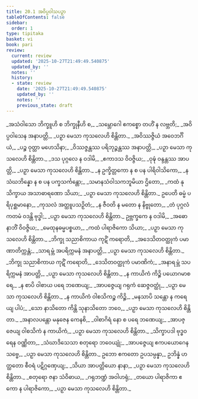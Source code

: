 ```yaml
---
title: 20.1 အဝိပ္ပဝါသပဉှာ
tableOfContents: false
sidebar:
  order: 1
type: tipitaka
basket: vi
book: pari
review:
  current: review
  updated: '2025-10-27T21:49:49.540875'
  updated_by: ''
  notes: ''
  history:
  - state: review
    date: '2025-10-27T21:49:49.540875'
    updated_by: ''
    notes: ''
    previous_state: draft
---
```



<ReviewStatus review={frontmatter.review} showDetails={true} />

<HypothesisAnnotation frontmatter={frontmatter} />

<DynamicBreadcrumb />

<Division number="479" book="pari" e="ch" v="5" p="373">

<Paragraph number="2342" type="verses" book="pari">
_အသံဝါသော ဘိက္ခူဟိ စ ဘိက္ခုနီဟိ စ,_  
_သမ္ဘောဂေါ ဧကစ္စော တဟိံ န လဗ္ဘတိ;_  
_အဝိပ္ပဝါသေန အနာပတ္တိ,_  
_ပဉှာ မေသာ ကုသလေဟိ စိန္တိတာ._  

</Paragraph>

<Paragraph number="2343" type="verses" book="pari">
_အဝိဿဇ္ဇိယံ အဝေဘင်္ဂိယံ,_  
_ပဉ္စ ဝုတ္တာ မဟေသိနာ;_  
_ဝိဿဇ္ဇန္တဿ ပရိဘုဉ္ဇန္တဿ အနာပတ္တိ,_  
_ပဉှာ မေသာ ကုသလေဟိ စိန္တိတာ._  

</Paragraph>

<Paragraph number="2344" type="verses" book="pari">
_ဒသ ပုဂ္ဂလေ န ဝဒါမိ,_  
_ဧကာဒသ ဝိဝဇ္ဇိယ;_  
_ဝုဍ္ဎံ ဝန္ဒန္တဿ အာပတ္တိ,_  
_ပဉှာ မေသာ ကုသလေဟိ စိန္တိတာ._  

</Paragraph>

<Paragraph number="2345" type="verses" book="pari">
_န ဥက္ခိတ္တကော န စ ပန ပါရိဝါသိကော,_  
_န သံဃဘိန္နော န စ ပန ပက္ခသင်္ကန္တော;_  
_သမာနသံဝါသကဘူမိယာ ဌိတော,_  
_ကထံ နု သိက္ခာယ အသာဓာရဏော သိယာ;_  
_ပဉှာ မေသာ ကုသလေဟိ စိန္တိတာ._  

</Paragraph>

<Paragraph number="2346" type="verses" book="pari">
ဥပေတိ ဓမ္မံ ပရိပုစ္ဆမာနော,_  
_ကုသလံ အတ္ထူပသဉှိတံ;_  
_န ဇီဝတိ န မတော န နိဗ္ဗုတော,_  
_တံ ပုဂ္ဂလံ ကတမံ ဝဒန္တိ ဗုဒ္ဓါ;_  
_ပဉှာ မေသာ ကုသလေဟိ စိန္တိတာ._  

</Paragraph>

<Paragraph number="2347" type="verses" book="pari">
ဥဗ္ဘက္ခကေ န ဝဒါမိ,_  
_အဓော နာဘိံ ဝိဝဇ္ဇိယ;_  
_မေထုနဓမ္မပစ္စယာ,_  
_ကထံ ပါရာဇိကော သိယာ;_  
_ပဉှာ မေသာ ကုသလေဟိ စိန္တိတာ._  

</Paragraph>

<Paragraph number="2348" type="verses" book="pari">
_ဘိက္ခု သညာစိကာယ ကုဋိံ ကရောတိ,_  
_အဒေသိတဝတ္ထုကံ ပမာဏာတိက္ကန္တံ;_  
_သာရမ္ဘံ အပရိက္ကမနံ အနာပတ္တိ,_  
_ပဉှာ မေသာ ကုသလေဟိ စိန္တိတာ._  

</Paragraph>

<Paragraph number="2349" type="verses" book="pari">
_ဘိက္ခု သညာစိကာယ ကုဋိံ ကရောတိ,_  
_ဒေသိတဝတ္ထုကံ ပမာဏိကံ;_  
_အနာရမ္ဘံ သပရိက္ကမနံ အာပတ္တိ,_  
_ပဉှာ မေသာ ကုသလေဟိ စိန္တိတာ._  

</Paragraph>

<Paragraph number="2350" type="verses" book="pari">
_န ကာယိကံ ကိဉ္စိ ပယောဂမာစရေ,_  
_န စာပိ ဝါစာယ ပရေ ဘဏေယျ;_  
_အာပဇ္ဇေယျ ဂရုကံ ဆေဇ္ဇဝတ္ထုံ,_  
_ပဉှာ မေသာ ကုသလေဟိ စိန္တိတာ._  

</Paragraph>

<Paragraph number="2351" type="verses" book="pari">
_န ကာယိကံ ဝါစသိကဉ္စ ကိဉ္စိ,_  
_မနသာပိ သန္တော န ကရေယျ ပါပံ;_  
_သော နာသိတော ကိန္တိ သုနာသိတော ဘဝေ,_  
_ပဉှာ မေသာ ကုသလေဟိ စိန္တိတာ._  

</Paragraph>

<Paragraph number="2352" type="verses" book="pari">
_အနာလပန္တော မနုဇေန ကေနစိ,_  
_ဝါစာဂိရံ နော စ ပရေ ဘဏေယျ;_  
_အာပဇ္ဇေယျ ဝါစသိကံ န ကာယိကံ,_  
_ပဉှာ မေသာ ကုသလေဟိ စိန္တိတာ._  

</Paragraph>

<Paragraph number="2353" type="verses" book="pari">
_သိက္ခာပဒါ ဗုဒ္ဓဝရေန ဝဏ္ဏိတာ,_  
_သံဃာဒိသေသာ စတုရော ဘဝေယျုံ;_  
_အာပဇ္ဇေယျ ဧကပယောဂေန သဗ္ဗေ,_  
_ပဉှာ မေသာ ကုသလေဟိ စိန္တိတာ._  

</Paragraph>

<Paragraph number="2354" book="pari">
ဥဘော ဧကတော ဥပသမ္ပန္နာ,_  
ဥဘိန္နံ ဟတ္ထတော စီဝရံ ပဋိဂ္ဂဏှေယျ;_  
_သိယာ အာပတ္တိယော နာနာ,_  
_ပဉှာ မေသာ ကုသလေဟိ စိန္တိတာ._  

</Paragraph>

<Paragraph number="2355" type="verses" book="pari">
_စတုရော ဇနာ သံဝိဓာယ,_  
_ဂရုဘဏ္ဍံ အဝါဟရုံ;_  
_တယော ပါရာဇိကာ ဧကော န ပါရာဇိကော,_  
_ပဉှာ မေသာ ကုသလေဟိ စိန္တိတာ._
</Paragraph>
</Division>